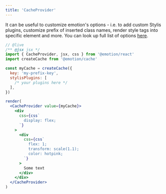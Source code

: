 ```yaml
---
title: 'CacheProvider'
---
```


It can be useful to customize emotion's options - i.e. to add custom Stylis plugins, customize prefix of inserted class names, render style tags into specific element and more. You can look up full list of options [here](/packages/@emotion/cache#options).

```jsx
// @live
/** @jsx jsx */
import { CacheProvider, jsx, css } from '@emotion/react'
import createCache from '@emotion/cache'

const myCache = createCache({
  key: 'my-prefix-key',
  stylisPlugins: [
    /* your plugins here */
  ],
})

render(
  <CacheProvider value={myCache}>
    <div
      css={css`
        display: flex;
      `}
    >
      <div
        css={css`
          flex: 1;
          transform: scale(1.1);
          color: hotpink;
        `}
      >
        Some text
      </div>
    </div>
  </CacheProvider>
)
```

